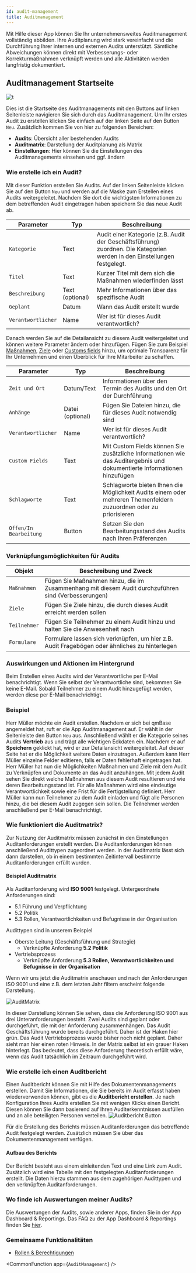 ```yaml
---
id: audit-management
title: Auditmanagement
---
```



Mit Hilfe dieser App können Sie Ihr unternehmensweites Auditmanagement vollständig abbilden. Ihre Auditplanung wird stark vereinfacht und die Durchführung Ihrer internen und externen Audits unterstützt. Sämtliche Abweichungen können direkt mit Verbesserungs- oder Korrekturmaßnahmen verknüpft werden und alle Aktivitäten werden langfristig dokumentiert.

## Auditmanagement Startseite

![t](https://caqadmin.blob.core.windows.net/public-screenshots/All%20Integration%20Specs/Audits.png)

Dies ist die Startseite des Auditmanagements mit den Buttons auf linken Seitenleiste navigieren Sie sich durch das Auditmanagement. Um Ihr erstes Audit zu erstellen klicken Sie einfach auf der linken Seite auf den Button <code><span><FaPlus/> Neu</span></code>.
Zusätzlich kommen Sie von hier zu folgenden Bereichen:

- **Audits**: Übersicht aller bestehenden Audits
- **Auditmatrix**: Darstellung der Auditplanung als Matrix
- **Einstellungen**: Hier können Sie die Einstellungen des Auditmanagements einsehen und ggf. ändern

### Wie erstelle ich ein Audit?

Mit dieser Funktion erstellen Sie Audits. Auf der linken Seitenleiste klicken Sie auf den Button <code>Neu</code> und werden auf die Maske zum Erstellen eines Audits weitergeleitet. Nachdem Sie dort die wichtigsten Informationen zu dem betreffenden Audit eingetragen haben speichern Sie das neue Audit ab.

| Parameter                     | Typ             | Beschreibung                                                                                                             |
| ----------------------------- | --------------- | ------------------------------------------------------------------------------------------------------------------------ |
| <code>Kategorie</code>        | Text            | Audit einer Kategorie (z.B. Audit der Geschäftsführung) zuordnen. Die Kategorien werden in den Einstellungen festgelegt. |
| <code>Titel</code>            | Text            | Kurzer Titel mit dem sich die Maßnahmen wiederfinden lässt                                                               |
| <code>Beschreibung</code>     | Text (optional) | Mehr Informationen über das spezifische Audit                                                                            |
| <code>Geplant</code>          | Datum           | Wann das Audit erstellt wurde                                                                                            |
| <code>Verantwortlicher</code> | Name            | Wer ist für dieses Audit verantwortlich?                                                                                 |

Danach werden Sie auf die Detailansicht zu diesem Audit weitergeleitet und können weitere Parameter ändern oder hinzufügen. Fügen Sie zum Beispiel [Maßnahmen](projects-and-tasks.mdx), [Ziele](goal-management.mdx) oder [Customs fields](/docs/faqs/80) hinzu, um optimale Transparenz für Ihr Unternehmen und einen Überblick für Ihre Mitarbeiter zu schaffen.

| Parameter                         | Typ              | Beschreibung                                                                                                            |
| --------------------------------- | ---------------- | ----------------------------------------------------------------------------------------------------------------------- |
| <code>Zeit und Ort</code>         | Datum/Text       | Informationen über den Termin des Audits und den Ort der Durchführung                                                   |
| <code>Anhänge</code>              | Datei (optional) | Fügen Sie Dateien hinzu, die für dieses Audit notwendig sind                                                            |
| <code>Verantwortlicher</code>     | Name             | Wer ist für dieses Audit verantwortlich?                                                                                |
| <code>Custom Fields</code>        | Text             | Mit Custom Fields können Sie zusätzliche Informationen wie das Auditergebnis und dokumentierte Informationen hinzufügen |
| <code>Schlagworte</code>          | Text             | Schlagworte bieten Ihnen die Möglichkeit Audits einem oder mehreren Themenfeldern zuzuordnen oder zu priorisieren       |
| <code>Offen/In Bearbeitung</code> | Button           | Setzen Sie den Bearbeitungsstand des Audits nach Ihren Präferenzen                                                      |

### Verknüpfungsmöglichkeiten für Audits

| Objekt                  | Beschreibung und Zweck                                                                              |
| ----------------------- | --------------------------------------------------------------------------------------------------- |
| <code>Maßnahmen</code>  | Fügen Sie Maßnahmen hinzu, die im Zusammenhang mit diesem Audit durchzuführen sind (Verbesserungen) |
| <code>Ziele</code>      | Fügen Sie Ziele hinzu, die durch dieses Audit erreicht werden sollen                                |
| <code>Teilnehmer</code> | Fügen Sie Teilnehmer zu einem Audit hinzu und halten Sie die Anwesenheit nach                       |
| <code>Formulare</code>  | Formulare lassen sich verknüpfen, um hier z.B. Audit Fragebögen oder ähnliches zu hinterlegen       |

### Auswirkungen und Aktionen im Hintergrund

Beim Erstellen eines Audits wird der Verantwortliche per E-Mail benachrichtigt. Wenn Sie selbst der Verantwortliche sind, bekommen Sie keine E-Mail.
Sobald Teilnehmer zu einem Audit hinzugefügt werden, werden diese per E-Mail benachrichtigt.

### Beispiel

Herr Müller möchte ein Audit erstellen. Nachdem er sich bei qmBase angemeldet hat, ruft er die App Auditmanagement auf. Er wählt in der Seitenleiste den Button <code>Neu</code> aus. Anschließend wählt er die Kategorie seines Audits **Vertrieb** aus und trägt alle wichtigen Eckdaten ein. Nachdem er auf **Speichern** geklickt hat, wird er zur Detailansicht weitergeleitet. Auf dieser Seite hat er die Möglichkeit weitere Daten einzutragen. Außerdem kann Herr Müller einzelne Felder editieren, falls er Daten fehlerhaft eingetragen hat. Herr Müller hat nun die Möglichkeiten Maßnahmen und Ziele mit dem Audit zu Verknüpfen und Dokumente an das Audit anzuhängen. Mit jedem Audit sehen Sie direkt welche Maßnahmen aus diesem Audit resultieren und wie deren Bearbeitungsstand ist. Für alle Maßnahmen wird eine eindeutige Verantwortlichkeit sowie eine Frist für die Fertigstellung definiert. Herr Müller kann nun Teilnehmer zu dem Audit einladen und fügt alle Personen hinzu, die bei diesem Audit zugegen sein sollen. Die Teilnehmer werden anschließend per E-Mail benachrichtigt.

### Wie funktioniert die Auditmatrix?

Zur Nutzung der Auditmatrix müssen zunächst in den Einstellungen Auditanforderungen erstellt werden. Die Auditanforderungen können anschließend Audittypen zugeordnet werden.
In der Auditmatrix lässt sich dann darstellen, ob in einem bestimmten Zeitintervall bestimmte Auditanforderungen erfüllt wurden.

#### Beispiel Auditmatrix

Als Auditanforderung wird **ISO 9001** festgelegt. Untergeordnete Anforderungen sind:

- 5.1 Führung und Verpflichtung
- 5.2 Politik
- 5.3 Rollen, Verantwortlichkeiten und Befugnisse in der Organisation

Audittypen sind in unserem Beispiel

- Oberste Leitung (Geschäftsführung und Strategie)
  - Verknüpfte Anforderung **5.2 Politik**
- Vertriebsprozess
  - Verknüpfte Anforderung **5.3 Rollen, Verantwortlichkeiten und Befugnisse in der Organisation**

Wenn wir uns jetzt die Auditmatrix anschauen und nach der Anforderungen ISO 9001 und eine z.B. dem letzten Jahr filtern erscheint folgende Darstellung.

![AuditMatrix](https://caqadmin.blob.core.windows.net/public-screenshots/manual-screenshots/AuditMatrix%202021-10-07%20113100.png)

In dieser Darstellung können Sie sehen, dass die Anforderung ISO 9001 aus drei Unteranforderungen besteht. Zwei Audits sind geplant oder durchgeführt, die mit der Anforderung zusammenhängen. Das Audit Geschäftsführung wurde bereits durchgeführt.
Daher ist der Haken hier grün. Das Audit Vertriebsprozess wurde bisher noch nicht geplant. Daher sieht man hier einen roten Hinweis.
In der Matrix selbst ist ein grauer Haken hinterlegt. Das bedeutet, dass diese Anforderung theoretisch erfüllt wäre, wenn das Audit tatsächlich im Zeitraum durchgeführt wird.

### Wie erstelle ich einen Auditbericht

Einen Auditbericht können Sie mit Hilfe des Dokumentenmanagements erstellen.
Damit Sie Informationen, die Sie bereits im Audit erfasst haben wiederverwenden können, gibt es die **Auditbericht erstellen**. Je nach Konfiguration Ihres Audits erstellen Sie mit wenigen Klicks einen Bericht. Diesen können Sie dann basierend auf Ihren Auditerkenntnissen ausfüllen und an alle beteiligten Personen verteilen.
![Auditbericht Button](https://caqadmin.blob.core.windows.net/public-screenshots/manual-screenshots/20220531-auditReport.gif)

Für die Erstellung des Berichts müssen Auditanforderungen das betreffende Audit festgelegt werden. Zusätzlich müssen Sie über das Dokumentenmanagement verfügen.

#### Aufbau des Berichts

Der Bericht besteht aus einem einleitenden Text und eine Link zum Audit.
Zusätzlich wird eine Tabelle mit den festgelegten Auditanforderungen erstellt.
Die Daten hierzu stammen aus dem zugehörigen Audittypen und den verknüpften Auditanforderungen.

### Wo finde ich Auswertungen meiner Audits?

Die Auswertungen der Audits, sowie anderer Apps, finden Sie in der App Dashboard & Reportings. Das FAQ zu der App Dashboard & Reportings finden Sie [hier](dashboard.mdx).

### Gemeinsame Funktionalitäten

- [Rollen & Berechtigungen](/docs/faqs/56)

<!-- Custom component -->



<CommonFunction app={`AuditManagement`} />
